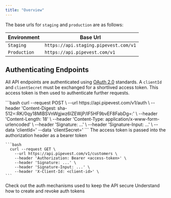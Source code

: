 ```yaml
---
title: "Overview"
---
```


The base urls for `staging` and `production` are as follows:

| Environment  | Base Url                              |
| ------------ | ------------------------------------- |
| `Staging`    | `https://api.staging.pipevest.com/v1` |
| `Production` | `https://api.pipevest.com/v1`         |

## Authenticating Endpoints

All API endpoints are authenticated using [OAuth 2.0](https://oauth.net/2/) standards. A `clientId` and `clientSecret`
must be exchanged for a shortlived access token. This access token is then used to authenticate further requests.

<Steps>
  <Step title="Access Token Request">
    ```bash
      curl --request POST \
        --url https://api.pipevest.com/v1/auth \
        --header 'Content-Digest: sha-512=:RK/0qy18MlBSVnWgjwz6lZEWjP/lF5HF9bvEF8FabDg=:' \
        --header 'Content-Length: 18' \
        --header 'Content-Type: application/x-www-form-urlencoded' \
        --header 'Signature: ...' \
        --header 'Signature-Input: ...' \
        --data 'clientId=<client-id>'
        --data 'clientSecret=<client-secret>'
    ```
  </Step>
  <Step title="Authenticate Requests with Token">
    <Tip>The access token is passed into the authorization header as a bearer token</Tip>

    ```bash
      curl --request GET \
        --url https://api.pipevest.com/v1/customers \
        --header 'Authorization: Bearer <access-token>' \
        --header 'Signature: ...' \
        --header 'Signature-Input: ...' \
        --header 'X-Client-Id: <client-id>' \
    ```

  </Step>
</Steps>

<CardGroup col={2}>
  <Card
    title="Authentication Concepts"
    icon="user-shield"
    href="/concepts/authentication"
    horizontal
  >
    Check out the auth mechanisms used to keep the API secure
  </Card>
  <Card
    title="Authentication Guide"
    icon="book"
    href="/guides/authentication"
    horizontal
  >
    Understand how to create and revoke auth tokens
  </Card>
</CardGroup>
